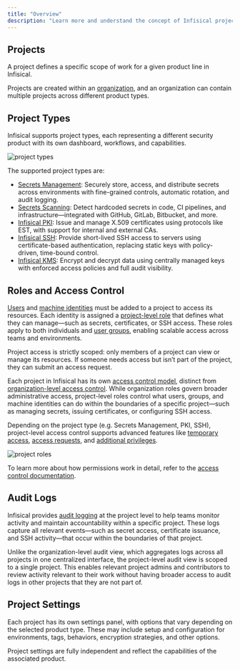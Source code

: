 ```yaml
---
title: "Overview"
description: "Learn more and understand the concept of Infisical projects."
---
```


## Projects

A project defines a specific scope of work for a given product line in Infisical.

Projects are created within an [organization](/documentation/platform/organization), and an organization can contain multiple projects across different product types.

## Project Types

Infisical supports project types, each representing a different security product with its own dashboard, workflows, and capabilities.

![project types](/images/platform/project/project-types.png)

The supported project types are:

- [Secrets Management](/documentation/platform/secrets-mgmt/overview): Securely store, access, and distribute secrets across environments with fine-grained controls, automatic rotation, and audit logging.
- [Secrets Scanning](/documentation/platform/secret-scanning/overview): Detect hardcoded secrets in code, CI pipelines, and infrastructure—integrated with GitHub, GitLab, Bitbucket, and more.
- [Infisical PKI](/documentation/platform/pki/overview): Issue and manage X.509 certificates using protocols like EST, with support for internal and external CAs.
- [Infisical SSH](/documentation/platform/ssh/overview): Provide short-lived SSH access to servers using certificate-based authentication, replacing static keys with policy-driven, time-bound control.
- [Infisical KMS](/documentation/platform/kms/overview): Encrypt and decrypt data using centrally managed keys with enforced access policies and full audit visibility.

## Roles and Access Control

[Users](/documentation/platform/identities/user-identities) and [machine identities](/documentation/platform/identities/machine-identities) must be added to a project to access its resources. Each identity is assigned a [project-level role](/documentation/platform/access-controls/role-based-access-controls#project-level-access-controls) that defines what they can manage—such as secrets, certificates, or SSH access. These roles apply to both individuals and [user groups](/documentation/platform/groups), enabling scalable access across teams and environments.

Project access is strictly scoped: only members of a project can view or manage its resources. If someone needs access but isn’t part of the project, they can submit an access request.

Each project in Infisical has its own [access control model](/documentation/platform/access-controls/role-based-access-controls#project-level-access-controls), distinct from [organization-level access control](/documentation/platform/access-controls/role-based-access-controls#organization-level-access-controls). While organization roles govern broader administrative access, project-level roles control what users, groups, and machine identities can do within the boundaries of a specific project—such as managing secrets, issuing certificates, or configuring SSH access.

Depending on the project type (e.g. Secrets Management, PKI, SSH), project-level access control supports advanced features like [temporary access](/documentation/platform/access-controls/temporary-access), [access requests](/documentation/platform/access-controls/access-requests), and [additional privileges](/documentation/platform/access-controls/additional-privileges).

![project roles](/images/platform/project/project-roles.png)

To learn more about how permissions work in detail, refer to the [access control documentation](/documentation/platform/access-controls/overview).

## Audit Logs

Infisical provides [audit logging](/documentation/platform/audit-logs) at the project level to help teams monitor activity and maintain accountability within a specific project. These logs capture all relevant events—such as secret access, certificate issuance, and SSH activity—that occur within the boundaries of that project.

Unlike the organization-level audit view, which aggregates logs across all projects in one centralized interface, the project-level audit view is scoped to a single project. This enables relevant project admins and contributors to review activity relevant to their work without having broader access to audit logs in other projects that they are not part of.

## Project Settings

Each project has its own settings panel, with options that vary depending on the selected product type. These may include
setup and configuration for environments, tags, behaviors, encryption strategies, and other options.

Project settings are fully independent and reflect the capabilities of the associated product.
